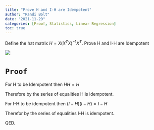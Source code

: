 ```yaml
---
title: "Prove H and I-H are Idempotent"
author: "Randi Bolt"
date: "2021-11-29"
categories: [Proof, Statistics, Linear Regression]
toc: true
---
```


Define the hat matrix $H=X(X^TX)^{-1}X^T$. Prove H and I-H are Idempotent

![](../../00_img/idempotent.png)

# `Proof`

For H to be Idempotent then $HH=H$

\begin{equation}\label{HH=H}
\begin{split}
HH & =[X(X^TX)^{-1}X^T][X(X^TX)^{-1}X^T]\\
& = X(X^TX)^{-1}X^TX(X^TX)^{-1}X^T\quad\quad(X^TX)^{-1}X^TX=1\\
& = X(X^TX)^{-1}X^T\\
& = H
\end{split}
\end{equation}

Therefore by the series of equalities H is idempotent. 

For I-H to be idempotent then $(I-H)(I-H)=I-H$

\begin{equation}\label{I-H}
\begin{split}
(I-H)(I-H) & =II-HI-IH+HH\quad\quad II=I, HI=IH=H, HH=H\\
& = I-H-H+H\\
& = I-H
\end{split}
\end{equation}

Therefor by the series of equalities I-H is idempotent. 

QED. 
